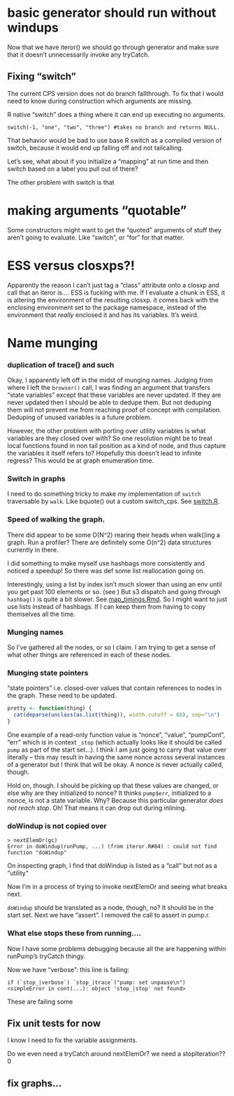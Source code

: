 # basic generator should run without windups

Now that we have iteror() we should go through generator and make sure that it
doesn't unnecessarily invoke any tryCatch.

## Fixing "switch"

The current CPS version does not do branch fallthrough. To fix that I
would need to know during construction which arguments are missing.

R native "switch" does a thing where it can end up executing no arguments.

    switch(-1, "one", "two", "three") #takes no branch and returns NULL.

That behavior would be bad to use base R switch as a compiled version of switch, because it would end up falling off and not tailcalling.

Let's see, what about if you initialize a "mapping" at run time and then switch based on a label you pull out of there?

The other problem with switch is that

# making arguments "quotable"

Some constructors might want to get the "quoted" arguments of stuff they aren't going to evaluate. Like "switch", or "for" for that matter.

# ESS versus closxps?!

Apparently the reason I can't just tag a "class" attribute onto a closxp and call that an iteror is.... ESS is fucking with me. If I evaluate a chunk in ESS, it is altering the environment of the resulting closxp. it comes back with the enclosing environment set to the package namespace, instead of the environment that _really_ enclosed it and has its variables. It's weird.

# Name munging

### duplication of trace() and such

Okay, I apparently left off in the midst of munging names. Judging from where I left the `browser()` call, I was finding an argument that transfers "state variables" except that these variables are never updated. If they are never updated then I should be able to dedupe them. But not deduping them will not prevent me from reaching proof of concept with compilation. Deduping of unused variables is a future problem.

However, the other problem with porting over utility variables is what variables are they closed over with? So one resolution might be to treat local functions found in non tail position as a kind of node, and thus capture the variables it itself refers to? Hopefully this doesn't lead to infinite regress? This would be at graph enumeration time.

### Switch in graphs
I need to do something tricky to make my implementation of `switch` traversable by `walk`. Like bquote() out a custom switch_cps. See [switch.R]().

### Speed of walking the graph.

There did appear to be some O(N^2) rearing their heads when walk()ing a graph. Run a profiler? There are definitely some O(n^2) data structures currently in there.

I did something to make myself use hashbags more consistently and noticed a speedup! So there was def some list reallocation going on.

Interestingly, using a list by index isn't much slower than using an env until you get past 100 elements or so. (see ) But s3 dispatch and going through `hashbag()` is quite a bit slower. See [map_timings.Rmd](). So I might want to just use lists instead of hashbags. If I can keep them from having to copy themselves all the time. 

### Munging names

So I've gathered all the nodes, or so I claim. I am trying to get a sense of what other things are referenced in each of these nodes.

### Munging state pointers

"state pointers" i.e. closed-over values that contain references to nodes in the graph. These need to be updated. 


```R

pretty <- function(thing) {
  cat(deparse(unclass(as.list(thing)), width.cutoff = 60), sep="\n")
}

```


One example of a read-only function value is "nonce", "value", "pumpCont", "err" which is in context `_stop` (which actually looks like it should be called `pump` as part of the start set...). I think I am just going to carry that value over literally -- this may result in having the same nonce across several instances of a generator but I think that will be okay. A nonce is never actually called, though.

Hold on, though. I should be picking up that these values are changed, or else why are they initialized to nonce? It thinks `pump$err`, initialized to a nonce, is not a state variable. Why? Because this particular generator _does not reach stop_. Oh! That means it can drop out during inlining.


### doWindup is not copied over

```
> nextElemOr(gc)
Error in doWindup(runPump, ...) (from iteror.R#84) : could not find function "doWindup"
```

On inspecting graph, I find that doWindup is listed as a "call" but not as a "utility"

Now I'm in a process of trying to invoke nextElemOr and seeing what breaks next. 

`doWindup` should be translated as a node, though, no? It should be in the start set.
Next we have "assert". I removed the call to assert in pump.r.

### What else stops these from running....

Now I have some problems debugging because all the are happening within runPump's tryCatch thingy.

Now we have "verbose": this line is failing:

```
if (`stop_|verbose`) `stop_|trace`("pump: set unpause\n")
<simpleError in cont(...): object 'stop_|stop' not found>
```

These are failing some

## Fix unit tests for now

I know I need to fix the variable assignments.

Do we even need a tryCatch around nextElemOr? we need a stopIteration??0

## fix graphs...
